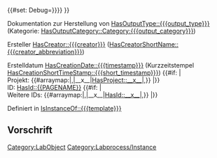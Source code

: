 <includeonly>{{#set: Debug={{{debug|{{OslTemplate:Helper/Strings/No}}}}}}}<!-- 

-->{{DISPLAYTITLE:{{#replace:{{PAGENAME}}|<nowiki> </nowiki>|_}}}}<!-- 

--><!-- {{Purge link}} --><!-- 

--><!-- Dies ist eine Laborprodukt vom Typ [[HasObjectType::{{{type}}}]] -->

Dokumentation zur Herstellung von [[HasOutputType::{{{output_type}}}]] (Kategorie: [[HasOutputCategory::Category:{{{output_category}}}]])

Ersteller [[HasCreator::{{{creator}}}]] ([[HasCreatorShortName::{{{creator_abbreviation}}}]])

Erstelldatum [[HasCreationDate::{{{timestamp}}}]] (Kurzzeitstempel [[HasCreationShortTimeStamp::{{{short_timestamp}}}]])
{{#if: {{{projects|}}}|</br> 
Projekt: {{#arraymap:{{{projects|}}}|,|__x__|[[HasProject::__x__]]|,}} |}}</br> 
ID: [[HasId::{{PAGENAME}}]]
{{#if: {{{additional_ids|}}}|</br> 
Weitere IDs: {{#arraymap:{{{additional ids|}}}|,|__x__|[[HasId::__x__]]|,}} |}}

[[Category:LabObject]][[Category:Labprocess/Instance]]

Definiert in [[IsInstanceOf::{{{template}}}]]

<!--== Fortschritt ==

{{#ask: [[Category:Prozessschritt]] [[HasRelationTo::{{FULLPAGENAME}}]]
 |?-HasPredecessor=Nachfolger
 |?-IsConcurrentWith=Gleichzeitig
 |?mainlabel=-
 |format=graph
 |graphcolor=yes
 |graphlink=yes
 |graphlegend=no
 |graphlabel=yes
 |graphsize=10,10
 |rankdir=TB
}}-->
<!-- {{#ask: [[Category:Prozessschritt Deskriptor]] [[-Has subobject::{{FULLPAGENAME}}]]
 |?-HasPredecessor=Nachfolger
 |?-IsConcurrentWith=Gleichzeitig
 |?HasSubpage=Dokumentation
 |?mainlabel=-
 |format=graph
 |graphcolor=yes
 |graphlink=yes
 |graphlegend=yes
 |graphlabel=yes
 |graphsize=10,10
 |graphfontsize=8
 |rankdir=TB
}} -->

== Vorschrift ==
</includeonly>